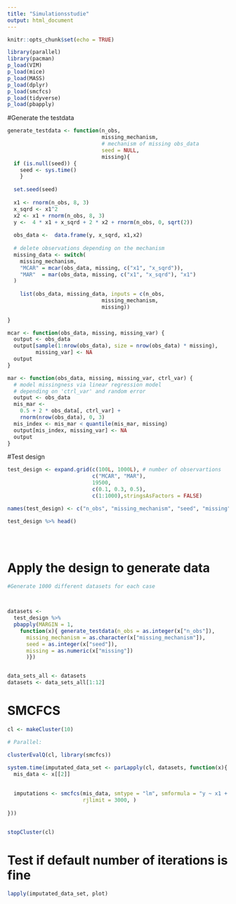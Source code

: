 ```yaml
---
title: "Simulationsstudie"
output: html_document
---
```


```r
knitr::opts_chunk$set(echo = TRUE)
```

```r

library(parallel)
library(pacman)
p_load(VIM)
p_load(mice)
p_load(MASS)
p_load(dplyr)
p_load(smcfcs)
p_load(tidyverse)
p_load(pbapply)
```





#Generate the testdata

```r
generate_testdata <- function(n_obs, 
                              missing_mechanism,
                              # mechanism of missing obs_data
                              seed = NULL,
                              missing){
  if (is.null(seed)) {
    seed <- sys.time()
    }
  
  set.seed(seed)
  
  x1 <- rnorm(n_obs, 8, 3)
  x_sqrd <- x1^2
  x2 <- x1 + rnorm(n_obs, 8, 3)
  y <-  4 * x1 + x_sqrd + 2 * x2 + rnorm(n_obs, 0, sqrt(2))
  
  obs_data <-  data.frame(y, x_sqrd, x1,x2)
  
  # delete observations depending on the mechanism
  missing_data <- switch(
    missing_mechanism,
    "MCAR" = mcar(obs_data, missing, c("x1", "x_sqrd")),
    "MAR"  = mar(obs_data, missing, c("x1", "x_sqrd"), "x1")
  )
      
    list(obs_data, missing_data, inputs = c(n_obs, 
                              missing_mechanism,
                              missing))  
  
}

mcar <- function(obs_data, missing, missing_var) {
  output <- obs_data
  output[sample(1:nrow(obs_data), size = nrow(obs_data) * missing),
         missing_var] <- NA
  output
}

mar <- function(obs_data, missing, missing_var, ctrl_var) {
  # model missingness via linear regression model
  # depending on 'ctrl_var' and random error
  output <- obs_data
  mis_mar <-
    0.5 + 2 * obs_data[, ctrl_var] +
    rnorm(nrow(obs_data), 0, 3)
  mis_index <- mis_mar < quantile(mis_mar, missing)
  output[mis_index, missing_var] <- NA
  output
}
```

#Test design

```r
test_design <- expand.grid(c(100L, 1000L), # number of observartions
                           c("MCAR", "MAR"),
                           19500,
                           c(0.1, 0.3, 0.5), 
                           c(1:1000),stringsAsFactors = FALSE)

names(test_design) <- c("n_obs", "missing_mechanism", "seed", "missing", "id")

test_design %>% head()





```

# Apply the design to generate data

```r

#Generate 1000 different datasets for each case



datasets <-
  test_design %>%
  pbapply(MARGIN = 1,
    function(x){ generate_testdata(n_obs = as.integer(x["n_obs"]),
      missing_mechanism = as.character(x["missing_mechanism"]),
      seed = as.integer(x["seed"]),
      missing = as.numeric(x["missing"])
      )})


data_sets_all <- datasets
datasets <- data_sets_all[1:12]

```

# SMCFCS

```r
cl <- makeCluster(10)

# Parallel:

clusterEvalQ(cl, library(smcfcs))

system.time(imputated_data_set <- parLapply(cl, datasets, function(x){
  mis_data <- x[[2]]
  
  
  imputations <- smcfcs(mis_data, smtype = "lm", smformula = "y ~ x1 + x2 + x_sqrd", method =c("", "x1^2", "norm", ""), 
                        rjlimit = 3000, )
  
}))


stopCluster(cl)


```

# Test if default number of iterations is fine

```r
lapply(imputated_data_set, plot)

```

